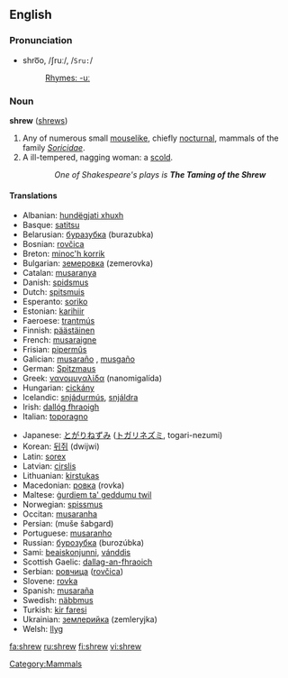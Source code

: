 ==English==
=== Pronunciation ===
*shro͞o, /ʃruː/, /<tt>Sru:</tt>/
*:[[Rhymes:English:-uː|Rhymes: -uː]]

=== Noun ===
'''shrew''' ([[shrews]])

# Any of numerous small [[mouselike]], chiefly [[nocturnal]], mammals of the family ''[[Soricidae]]''.
# A ill-tempered, nagging woman: a [[scold]].
::''One of Shakespeare's plays is '''The Taming of the Shrew'''''

==== Translations ====
{{top}}
*Albanian: [[hundëgjati xhuxh]]
*Basque: [[satitsu]]
*Belarusian: [[буразубка]] (burazubka) {{f}}
*Bosnian: [[rovčica]] {{f}}
*Breton: [[minoc'h korrik]]
*Bulgarian: [[земеровка]] (zemerovka) {{f}}
*Catalan: [[musaranya]] {{f}}
*Danish: [[spidsmus]]
*Dutch: [[spitsmuis]] {{f}}
*Esperanto: [[soriko]]
*Estonian: [[karihiir]]
*Faeroese: [[trantmús]]
*Finnish: [[päästäinen]]
*French: [[musaraigne]] {{f}}
*Frisian: [[pipermûs]]
*Galician: [[musaraño]] {{m}}, [[musgaño]] {{m}}
*German: [[Spitzmaus]] {{f}}
*Greek: [[νανομυγαλίδα]] (nanomigalída)
*Hungarian: [[cickány]]
*Icelandic: [[snjádurmús]], [[snjáldra]]
*Irish: [[dallóg fhraoigh]]
*Italian: [[toporagno]] {{m}}
{{mid}}
*Japanese: [[とがりねずみ]] ([[トガリネズミ]], togari-nezumi)
*Korean:  [[뒤쥐]] (dwijwi)
*Latin: [[sorex]]
*Latvian: [[cirslis]]
*Lithuanian: [[kirstukas]]
*Macedonian: [[ровка]] (rovka) {{f}}
*Maltese: [[ġurdiem ta' geddumu twil]]
*Norwegian: [[spissmus]]
*Occitan: [[musaranha]] {{f}}
*Persian: {{FAchar|[[موش شبگرد]]}} (muše šabgard)
*Portuguese: [[musaranho]] {{m}}
*Russian: [[бурозубка]] (burozúbka) {{f}}
*Sami: [[beaiskonjunni]], [[vánddis]]
*Scottish Gaelic: [[dallag-an-fhraoich]]
*Serbian: [[ровчица]] ([[rovčica]]) {{f}}
*Slovene: [[rovka]] {{f}}
*Spanish: [[musaraña]] {{f}}
*Swedish: [[näbbmus]]
*Turkish: [[kir faresi]]
*Ukrainian: [[землерийка]] (zemleryjka) {{f}}
*Welsh: [[llyg]]
{{bottom}}

[[Category:Mammals]]

[[fa:shrew]]
[[ru:shrew]]
[[fi:shrew]]
[[vi:shrew]]